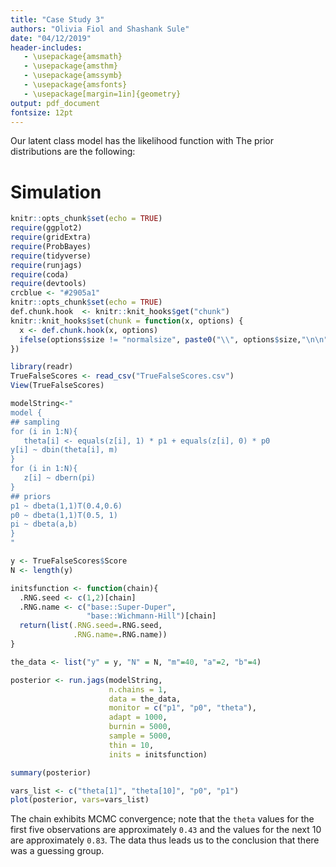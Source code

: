 ```yaml
---
title: "Case Study 3"
authors: "Olivia Fiol and Shashank Sule"
date: "04/12/2019"
header-includes:
   - \usepackage{amsmath}
   - \usepackage{amsthm}
   - \usepackage{amssymb}
   - \usepackage{amsfonts}
   - \usepackage[margin=1in]{geometry}
output: pdf_document
fontsize: 12pt
---
```


Our latent class model has the likelihood function
\begin{align*}
  Y_i=y_i|z_i,p_{z_i}\sim\text{Binomial}(m,p_{z_i}),
\end{align*}
with 
\begin{align*}
z_i|\pi\sim\text{Bernoulli}(\pi).
\end{align*} The prior distributions are the following:
\begin{align*}
&p_1|z_i=1\sim\text{Uniform}(0.4,0.6),\\
&p_0|z_i=0\sim\text{Uniform}(0.5,1), \text{ and}\\
&\pi\sim\text{Beta}(a,b).
\end{align*}


# Simulation 

```r
knitr::opts_chunk$set(echo = TRUE)
require(ggplot2)
require(gridExtra)
require(ProbBayes)
require(tidyverse)
require(runjags)
require(coda)
require(devtools)
crcblue <- "#2905a1"
knitr::opts_chunk$set(echo = TRUE)
def.chunk.hook  <- knitr::knit_hooks$get("chunk")
knitr::knit_hooks$set(chunk = function(x, options) {
  x <- def.chunk.hook(x, options)
  ifelse(options$size != "normalsize", paste0("\\", options$size,"\n\n", x, "\n\n \\normalsize"), x)
})
```

```r
library(readr)
TrueFalseScores <- read_csv("TrueFalseScores.csv")
View(TrueFalseScores)
```



```r
modelString<-"
model {
## sampling
for (i in 1:N){
   theta[i] <- equals(z[i], 1) * p1 + equals(z[i], 0) * p0
y[i] ~ dbin(theta[i], m)
}
for (i in 1:N){
   z[i] ~ dbern(pi)
}
## priors
p1 ~ dbeta(1,1)T(0.4,0.6)
p0 ~ dbeta(1,1)T(0.5, 1)
pi ~ dbeta(a,b)
}
"
```

```r
y <- TrueFalseScores$Score
N <- length(y)

initsfunction <- function(chain){
  .RNG.seed <- c(1,2)[chain]
  .RNG.name <- c("base::Super-Duper",
                 "base::Wichmann-Hill")[chain]
  return(list(.RNG.seed=.RNG.seed,
              .RNG.name=.RNG.name))
}

the_data <- list("y" = y, "N" = N, "m"=40, "a"=2, "b"=4)
```

```r
posterior <- run.jags(modelString,
                      n.chains = 1,
                      data = the_data,
                      monitor = c("p1", "p0", "theta"),
                      adapt = 1000,
                      burnin = 5000,
                      sample = 5000,
                      thin = 10, 
                      inits = initsfunction)
```

```r
summary(posterior)
```

```r
vars_list <- c("theta[1]", "theta[10]", "p0", "p1")
plot(posterior, vars=vars_list)
```

The chain exhibits MCMC convergence; note that the `theta` values for the first five observations are approximately `0.43` and the values for the next 10 are approximately `0.83`. The data thus leads us to the conclusion that there was a guessing group. 
